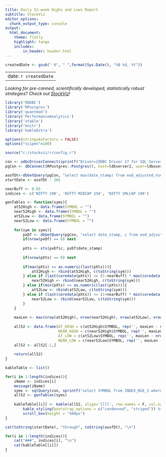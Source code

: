 ```yaml
---
title: Daily 52-week Highs and Lows Report
subtitle: StockViz
editor_options:
  chunk_output_type: console
output: 
  html_document:
    theme: flatly
    highlight: tango
    includes:
        in_header: header.html
---
```


```r

createdDate <- gsub(" 0", " ",format(Sys.Date(), "%B %d, %Y"))

```

---
date: `r createdDate`
---

*Looking for pre-canned, scientifically developed, statistically robust strategies? Check out [StockViz](https://stockviz.biz)! *

```r

library('RODBC')
library('RPostgres')
library('quantmod')
library('PerformanceAnalytics')
library('xtable')
library('knitr')
library('kableExtra')

options(stringsAsFactors = FALSE)
options("scipen"=100)

source("c:/stockviz/r/config.r")

con <- odbcDriverConnect(sprintf("Driver={ODBC Driver 17 for SQL Server};Server=%s;Database=%s;Uid=%s;Pwd=%s;", ldbserver, ldbname, ldbuser, ldbpassword), case = "nochange", believeNRows = TRUE)
pgCon <- dbConnect(RPostgres::Postgres(), host=ldbserver2, user=ldbuser2, password=ldbpassword2, dbname=ldbname2, sslmode='allow')

asofDt<-dbGetQuery(pgCon, "select max(date_stamp) from eod_adjusted_nse")[[1]]
startDate <- asofDt - 365

nearBuff <- 0.05
indices <- c('NIFTY 100', 'NIFTY MIDCAP 150', 'NIFTY SMLCAP 100')

genTables <- function(syms){
	at52High <- data.frame(SYMBOL = "")
	near52High <- data.frame(SYMBOL = "")
	at52Low <- data.frame(SYMBOL = "")
	near52Low <- data.frame(SYMBOL = "")
	
	for(sym in syms){
		pxDf <- dbGetQuery(pgCon, "select date_stamp, c from eod_adjusted_nse where ticker = $1 and date_stamp >= $2 and date_stamp <= $3", params=list(sym, startDate, asofDt))
		if(nrow(pxDf) == 0) next
		
		pXts <- xts(pxDf$c, pxDf$date_stamp)
		
		if(nrow(pXts) == 0) next
		
		if(max(pXts) == as.numeric(last(pXts))){
			at52High <- rbind(at52High, c(toString(sym)))
		} else if (last(coredata(pXts)) >= (1-nearBuff) * max(coredata(pXts))) {
			near52High <- rbind(near52High, c(toString(sym)))
		} else if(min(pXts) == as.numeric(last(pXts))){
			at52Low <- rbind(at52Low, c(toString(sym)))
		} else if (last(coredata(pXts)) <= (1+nearBuff) * min(coredata(pXts))) {
			near52Low <- rbind(near52Low, c(toString(sym)))
		}
	}
	
	maxLen <- max(nrow(at52High), nrow(near52High), nrow(at52Low), nrow(near52Low))
	
	all52 <- data.frame(AT_HIGH = c(at52High$SYMBOL, rep('', maxLen - nrow(at52High))), 
						NEAR_HIGH = c(near52High$SYMBOL, rep('', maxLen - nrow(near52High))),
						AT_LOW = c(at52Low$SYMBOL, rep('', maxLen - nrow(at52Low))), 
						NEAR_LOW = c(near52Low$SYMBOL, rep('', maxLen - nrow(near52Low))))
	all52 <- all52[-1,]
	
	return(all52)
}

kableTable <- list()

for(i in 1:length(indices)){
	iName <- indices[i]
	message(iName)
	syms <- sqlQuery(con, sprintf("select SYMBOL from INDEX_NSE_3 where INDEX_NAME='%s'", iName))$SYMBOL
	all52 <- genTables(syms)
	
	kableTable[[i]] <- kable(all52, align='llll', row.names = F, col.names = c("At Highs", "Near Highs", "At Lows", "Near Lows"), format.args = list(nsmall=2)) %>%
		kable_styling(bootstrap_options = c("condensed", "striped")) %>%
		scroll_box(height = "500px")
}

```

```r
cat(toString(startDate), "through", toString(asofDt), "\n")

```

```r

for(i in 1:length(indices)){
	cat("###", indices[i], "\n")
	cat(kableTable[[i]])
}

```